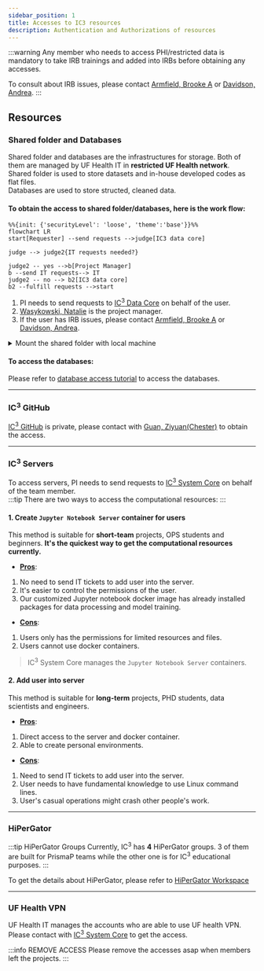 ```yaml
---
sidebar_position: 1
title: Accesses to IC3 resources
description: Authentication and Authorizations of resources
---
```


:::warning
Any member who needs to access PHI/restricted data is mandatory to take IRB trainings and added into IRBs before obtaining any accesses.

To consult about IRB issues, please contact [Armfield, Brooke A](mailto:barmfield@ufl.edu) or [Davidson, Andrea](mailto:Andrea.Davidson@medicine.ufl.edu).
:::
## Resources

### Shared folder and Databases
Shared folder and databases are the infrastructures for storage. Both of them are managed by UF Health IT in **restricted UF Health network**.<br />
Shared folder is used to store datasets and in-house developed codes as flat files. <br />
Databases are used to store structed, cleaned data.

#### To obtain the access to shared folder/databases, here is the work flow:

```mermaid
%%{init: {'securityLevel': 'loose', 'theme':'base'}}%%
flowchart LR
start[Requester] --send requests -->judge[IC3 data core]

judge --> judge2{IT requests needed?}

judge2 -- yes -->b[Project Manager]
b --send IT requests--> IT
judge2 -- no --> b2[IC3 data core]
b2 --fulfill requests -->start

```

1. PI needs to send requests to [IC<sup>3</sup> Data Core](mailto:ziyuan.guan@ufl.edu) on behalf of the user.
2. [Wasykowski, Natalie](mailto:Natalie.Wasykowski@medicine.ufl.edu) is the project manager.
3. If the user has IRB issues, please contact [Armfield, Brooke A](mailto:barmfield@ufl.edu) or [Davidson, Andrea](mailto:Andrea.Davidson@medicine.ufl.edu).

<details>
<summary> Mount the shared folder with local machine </summary>

<Tabs
  defaultValue="Windows"
  values={[
    {label: 'Windows', value: 'Windows'},
    {label: 'MacOS/Linux', value: 'MacOS/Linux'},
  ]}>

  <TabItem value="Windows">
    1. Open file explorer and go to "My Computer." <br />
    2. Right click anywhere in the "My Computer" window and select "add network location" from the drop-down list.<br /> 
    3. A window will pop up asking you where you would like to create your network location. Select "Choose a custom location."<br /> 
    4. In the input box that comes up, type in <u>\\AHCDFS.AHC.ufl.edu\files\DOM\SHARE</u> <br />
         &nbsp;&nbsp;&nbsp;&nbsp;The login account is : UFAD\userName (eg. UFAD\ziyuan.guan)<br />
         &nbsp;&nbsp;&nbsp;&nbsp;The password is : gatorlink password<br /> 
    5. Name your new location "Share," and proceed to the final window. Click "Finish." <br />
  </TabItem>
  <TabItem value="MacOS/Linux">
    <p>Please follow this <a href='https://support.apple.com/guide/mac-help/set-up-file-sharing-on-mac-mh17131/mac'>link</a></p>
    1. Click File Manager <br />
    2. Click Connect-to-Server <br />
    3. The URL is: smb://AHCDFS.AHC.ufl.edu/files/DOM/SHARE. <br />
        &nbsp;&nbsp;&nbsp;&nbsp;The login account is : UFAD\userName (eg. UFAD\ziyuan.guan)<br />
        &nbsp;&nbsp;&nbsp;&nbsp;The password is : gatorlink password<br /> 
  </TabItem>
</Tabs>

</details>

#### To access the databases:
Please refer to [database access tutorial](/docs/tutorials/For%20Members/connectWithDatabase.mdx) to access the databases.

--- 

### IC<sup>3</sup> GitHub

[IC<sup>3</sup> GitHub](https://github.com/Prisma-pResearch) is private, please contact with [Guan, Ziyuan(Chester)](mailto:ziyuan.guan@ufl.edu) to obtain the access.

--- 

### IC<sup>3</sup> Servers
To access servers, PI needs to send requests to [IC<sup>3</sup> System Core](mailto:ziyuan.guan@ufl.edu) on behalf of the team member. <br />
:::tip
There are two ways to access the computational resources: 
:::
#### 1. Create `Jupyter Notebook Server` container for users
This method is suitable for **short-team** projects, OPS students and beginners. **It's the quickest way to get the computational resources currently.**
* **<u>Pros</u>**:
1. No need to send IT tickets to add user into the server.
2. It's easier to control the permissions of the user.
3. Our customized Jupyter notebook docker image has already installed packages for data processing and model training. 
* **<u>Cons</u>**:
1. Users only has the permissions for limited resources and files.
2. Users cannot use docker containers.

> IC<sup>3</sup> System Core manages the `Jupyter Notebook Server` containers.

#### 2. Add user into server
This method is suitable for **long-term** projects, PHD students, data scientists and engineers.
* **<u>Pros</u>**:
1. Direct access to the server and docker container. 
2. Able to create personal environments.
* **<u>Cons</u>**:
1. Need to send IT tickets to add user into the server.
2. User needs to have fundamental knowledge to use Linux command lines.
3. User's casual operations might crash other people's work.

--- 

### HiPerGator
:::tip HiPerGator Groups
Currently, IC<sup>3</sup> has **4** HiPerGator groups. 3 of them are built for PrismaP teams while the other one is for IC<sup>3</sup> educational purposes.
:::

To get the details about HiPerGator, please refer to [HiPerGator Workspace](../../workspaces/HiPerGator.md)

--- 

### UF Health VPN
UF Health IT manages the accounts who are able to use UF health VPN.<br />
Please contact with [IC<sup>3</sup> System Core](mailto:ziyuan.guan@ufl.edu) to get the access.


:::info REMOVE ACCESS
Please remove the accesses asap when members left the projects.
:::

